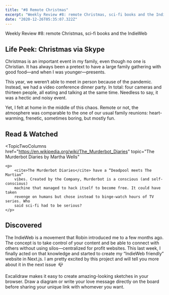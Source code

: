 ```yaml
---
title: "#8 Remote Christmas"
excerpt: "Weekly Review #8: remote Christmas, sci-fi books and the IndieWeb"
date: "2020-12-26T05:35:07.322Z"
---
```


<Flex>
	<Column double>
		<FeaturedArtistImage
			artistHref="https://dribbble.com/shots/14694590-present-yoga"
			imageSrc="https://cdn.dribbble.com/users/2893989/screenshots/14694590/media/910966cbdd566be3222cace0114512e7.png"
			imageAlt="Present yoga illustration by Olga Semklo"
			artistName="Olga Semklo"
		/>
	</Column>
	<Column>
		<p>Weekly Review #8: remote Christmas, sci-fi books and the IndieWeb</p>
	</Column>
</Flex>

## Life Peek: Christmas via Skype

Christmas is an important event in my family, even though no one is Christian. It has always been a pretext to have a large family gathering with good food—and when I was younger—presents.

This year, we weren‘t able to meet in person because of the pandemic. Instead, we had a video conference dinner party. In total: four cameras and thirteen people, all eating and talking at the same time. Needless to say, it was a hectic and noisy event.

Yet, I felt at home in the middle of this chaos. Remote or not, the atmosphere was comparable to the one of our usual family reunions: heart-warming, frenetic, sometimes boring, but mostly fun.

## Read & Watched

<TopicTwoColumns
	href="https://en.wikipedia.org/wiki/The_Murderbot_Diaries"
	topic="The Murderbot Diaries by Martha Wells"
>
	<p>
		<cite>The Murderbot Diaries</cite> have a “Deadpool meets The Martian”
		vibes. Created by the Company, Murderbot is a conscious (and self-conscious)
		machine that managed to hack itself to become free. It could have taken
		revenge on humans but chose instead to binge-watch hours of TV series. Who
		said sci-fi had to be serious?
	</p>
</TopicTwoColumns>

## Discovered

<TopicTwoColumns href="https://indieweb.org/" topic="IndieWeb">
	<p>
		The IndieWeb is a movement that Robin introduced me to a few months ago. The
		concept is to take control of your content and be able to connect with
		others without using silos—centralized for profit websites. This last week,
		I finally acted on that knowledge and started to create my “IndieWeb
		friendly” website in Next.js. I am pretty excited by this project and will
		tell you more about it in the next issue&ensp;📪
	</p>
</TopicTwoColumns>
<TopicTwoColumns href="https://excalidraw.com/" topic="Excalidraw">
	<p>
		Excalidraw makes it easy to create amazing-looking sketches in your browser.
		Draw a diagram or write your love message directly on the board before
		sharing your unique link with whomever you want.
	</p>
</TopicTwoColumns>
